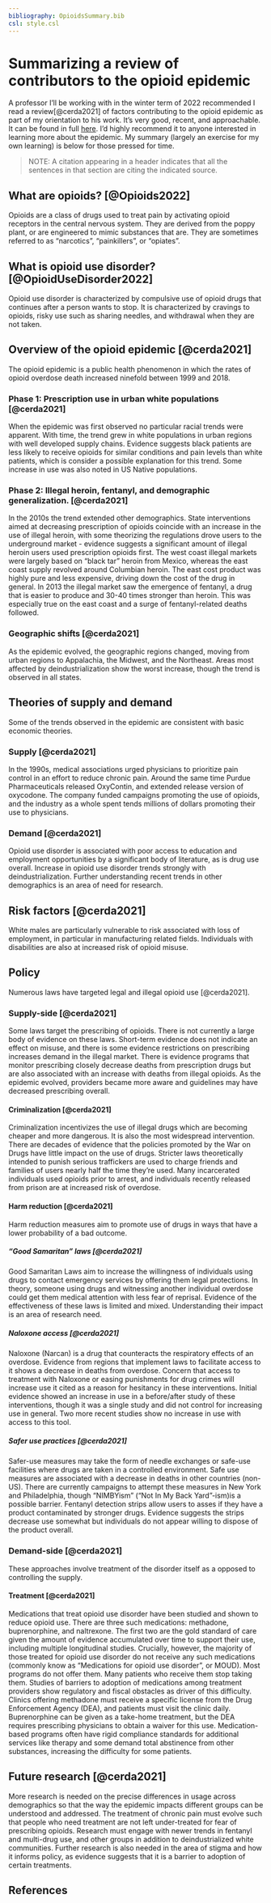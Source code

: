 ```yaml
---
bibliography: OpioidsSummary.bib
csl: style.csl
---
```


# Summarizing a review of contributors to the opioid epidemic

A professor I'll be working with in the winter term of 2022 recommended I read a review[@cerda2021] of factors contributing to the opioid epidemic as part of my orientation to his work. It's very good, recent, and approachable. It can be found in full [here](https://www.annualreviews.org/doi/10.1146/annurev-publhealth-090419-102727). I'd highly recommend it to anyone interested in learning more about the epidemic. My summary (largely an exercise for my own learning) is below for those pressed for time.

> NOTE: A citation appearing in a header indicates that all the sentences in that section are citing the indicated source.

## What are opioids? [@Opioids2022]

Opioids are a class of drugs used to treat pain by activating opioid receptors in the central nervous system. They are derived from the poppy plant, or are engineered to mimic substances that are. They are sometimes referred to as "narcotics", "painkillers", or "opiates".

## What is opioid use disorder? [@OpioidUseDisorder2022]

Opioid use disorder is characterized by compulsive use of opioid drugs that continues after a person wants to stop. It is characterized by cravings to opioids, risky use such as sharing needles, and withdrawal when they are not taken.

## Overview of the opioid epidemic [@cerda2021]

The opioid epidemic is a public health phenomenon in which the rates of opioid overdose death increased ninefold between 1999 and 2018.

### Phase 1: Prescription use in urban white populations [@cerda2021]

When the epidemic was first observed no particular racial trends were apparent. With time, the trend grew in white populations in urban regions with well developed supply chains. Evidence suggests black patients are less likely to receive opioids for similar conditions and pain levels than white patients, which is consider a possible explanation for this trend. Some increase in use was also noted in US Native populations. 

### Phase 2: Illegal heroin, fentanyl, and demographic generalization. [@cerda2021]

In the 2010s the trend extended other demographics. State interventions aimed at decreasing prescription of opioids coincide with an increase in the use of illegal heroin, with some theorizing the regulations drove users to the underground market - evidence suggests a significant amount of illegal heroin users used prescription opioids first. The west coast illegal markets were largely based on "black tar" heroin from Mexico, whereas the east coast supply revolved around Columbian heroin. The east cost product was highly pure and less expensive, driving down the cost of the drug in general. In 2013 the illegal market saw the emergence of fentanyl, a drug that is easier to produce and 30-40 times stronger than heroin. This was especially true on the east coast and a surge of fentanyl-related deaths followed.

### Geographic shifts [@cerda2021]

As the epidemic evolved, the geographic regions changed, moving from urban regions to Appalachia, the Midwest, and the Northeast. Areas most affected by deindustrialization show the worst increase, though the trend is observed in all states.

## Theories of supply and demand

Some of the trends observed in the epidemic are consistent with basic economic theories.

### Supply [@cerda2021]

In the 1990s, medical associations urged physicians to prioritize pain control in an effort to reduce chronic pain. Around the same time Purdue Pharmaceuticals released OxyContin, and extended release version of oxycodone. The company funded campaigns promoting the use of opioids, and the industry as a whole spent tends millions of dollars promoting their use to physicians.

### Demand [@cerda2021]

Opioid use disorder is associated with poor access to education and employment opportunities by a significant body of literature, as is drug use overall. Increase in opioid use disorder trends strongly with deindustrialization. Further understanding recent trends in other demographics is an area of need for research. 

## Risk factors [@cerda2021]

White males are particularly vulnerable to risk associated with loss of employment, in particular in manufacturing related fields. Individuals with disabilities are also at increased risk of opioid misuse. 

## Policy

Numerous laws have targeted legal and illegal opioid use [@cerda2021].

### Supply-side [@cerda2021]

Some laws target the prescribing of opioids. There is not currently a large body of evidence on these laws. Short-term evidence does not indicate an effect on misuse, and there is some evidence restrictions on prescribing increases demand in the illegal market. There is evidence programs that monitor prescribing closely decrease deaths from prescription drugs but are also associated with an increase with deaths from illegal opioids. As the epidemic evolved, providers became more aware and guidelines may have decreased prescribing overall.

#### Criminalization [@cerda2021]

Criminalization incentivizes the use of illegal drugs which are becoming cheaper and more dangerous. It is also the most widespread intervention. There are decades of evidence that the policies promoted by the War on Drugs have little impact on the use of drugs. Stricter laws theoretically intended to punish serious traffickers are used to charge friends and families of users nearly half the time they're used. Many incarcerated individuals used opioids prior to arrest, and individuals recently released from prison are at increased risk of overdose. 

#### Harm reduction [@cerda2021]

Harm reduction measures aim to promote use of drugs in ways that have a lower probability of a bad outcome. 

##### "Good Samaritan" laws [@cerda2021]

Good Samaritan Laws aim to increase the willingness of individuals using drugs to contact emergency services by offering them legal protections. In theory, someone using drugs and witnessing another individual overdose could get them medical attention with less fear of reprisal. Evidence of the effectiveness of these laws is limited and mixed. Understanding their impact is an area of research need.

##### Naloxone access [@cerda2021]

Naloxone (Narcan) is a drug that counteracts the respiratory effects of an overdose. Evidence from regions that implement laws to facilitate access to it shows a decrease in deaths from overdose. Concern that access to treatment with Naloxone or easing punishments for drug crimes will increase use it cited as a reason for hesitancy in these interventions. Initial evidence showed an increase in use in a before/after study of these interventions, though it was a single study and did not control for increasing use in general. Two more recent studies show no increase in use with access to this tool.

##### Safer use practices [@cerda2021]

Safer-use measures may take the form of needle exchanges or safe-use facilities where drugs are taken in a controlled environment. Safe use measures are associated with a decrease in deaths in other countries (non-US). There are currently campaigns to attempt these measures in New York and Philadelphia, though "NIMBYism" ("Not In My Back Yard"-ism)is a possible barrier. Fentanyl detection strips allow users to asses if they have a product contaminated by stronger drugs. Evidence suggests the strips decrease use somewhat but individuals do not appear willing to dispose of the product overall.

### Demand-side [@cerda2021]

These approaches involve treatment of the disorder itself as a opposed to controlling the supply.

#### Treatment [@cerda2021] 

Medications that treat opioid use disorder have been studied and shown to reduce opioid use. There are three such medications: methadone, buprenorphine, and naltrexone. The first two are the gold standard of care given the amount of evidence accumulated over time to support their use, including multiple longitudinal studies. Crucially, however, the majority of those treated for opioid use disorder do not receive any such medications (commonly know as "Medications for opioid use disorder", or MOUD). Most programs do not offer them. Many patients who receive them stop taking them. Studies of barriers to adoption of medications among treatment providers show regulatory and fiscal obstacles as driver of this difficulty. Clinics offering methadone must receive a specific license from the Drug Enforcement Agency (DEA), and patients must visit the clinic daily. Buprenorphine can be given as a take-home treatment, but the DEA requires prescribing physicians to obtain a waiver for this use. Medication-based programs often have rigid compliance standards for additional services like therapy and some demand total abstinence from other substances, increasing the difficulty for some patients.

## Future research [@cerda2021]

More research is needed on the precise differences in usage across demographics so that the way the epidemic impacts different groups can be understood and addressed. The treatment of chronic pain must evolve such that people who need treatment are not left under-treated for fear of prescribing opioids. Research must engage with newer trends in fentanyl and multi-drug use, and other groups in addition to deindustrialized white communities. Further research is also needed in the area of stigma and how it informs policy, as evidence suggests that it is a barrier to adoption of certain treatments.

## References 
